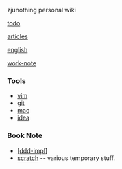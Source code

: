 zjunothing personal wiki

[[todo]]

[[articles]]

[[english]]

[[work-note]]

=== Tools ===
* [[vim]]
* [[git]]
* [[mac]]
* [[idea]]

=== Book Note ===
* [[[ddd-impl]]]
* [[scratch]] -- various temporary stuff.
